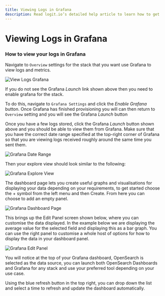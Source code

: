 ```yaml
---
title: Viewing Logs in Grafana
description: Read logit.io’s detailed help article to learn how to get started and explore your logs in log management with Grafana
---
```


# Viewing Logs in Grafana

### How to view your logs in Grafana
Navigate to `Overview` settings for the stack that you want use Grafana to view logs and metrics.

![View Logs Grafana](@/images/help/log-management/getting-started/view-logs-grafana.png)

If you do not see the Grafana _Launch_ link shown above then you need to enable grafana for the stack.

To do this, navigate to `Grafana Settings` and click the _Enable Grafana_ button. Once Grafana has finished provisioning
you will can then return to `Overview` setting and you will see the Grafana _Launch_ button

Once you have a few logs stored, click the Grafana _Launch_ button shown above and you should be able to view them from Grafana. 
Make sure that you have the correct date range specified at the top-right corner of Grafana so that you are viewing logs received 
roughly around the same time you sent them.

![Grafana Date Range](@/images/help/log-management/getting-started/grafana-date-range.png)

Then your explore view should look similar to the following:

![Grafana Explore View](@/images/help/log-management/getting-started/grafana-explore-view.png)

The dashboard page lets you create useful graphs and visualisations for displaying your data depending on your requirements, to get started choose the + symbol from the left menu and then Create. From here you can choose to add an empty panel.

![Grafana Dashboard Page](@/images/help/log-management/getting-started/grafana-dashboard-page.png)

This brings up the Edit Panel screen shown below, where you can customise the data displayed. In the example below we are displaying the average value for the selected field and displaying this as a bar graph. You can use the right panel to customise a whole host of options for how to display the data in your dashboard panel.

![Grafana Edit Panel](@/images/help/log-management/getting-started/grafana-edit-panel.png)

You will notice at the top of your Grafana dashboard, OpenSearch is selected as the data source, you can launch both OpenSearch Dashboards and Grafana for any stack and use your preferred tool depending on your use case.

Using the blue refresh button in the top right, you can drop down the list and select a time to refresh and update the dashboard automatically.